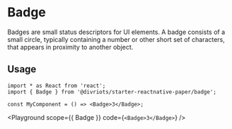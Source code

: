 

# Badge

Badges are small status descriptors for UI elements. A badge consists of a small circle, typically containing a number or other short set of characters, that appears in proximity to another object.

## Usage

```tsx
import * as React from 'react';
import { Badge } from '@divriots/starter-reactnative-paper/badge';

const MyComponent = () => <Badge>3</Badge>;
```

<Playground scope={{ Badge }} code={`<Badge>3</Badge>`} />
